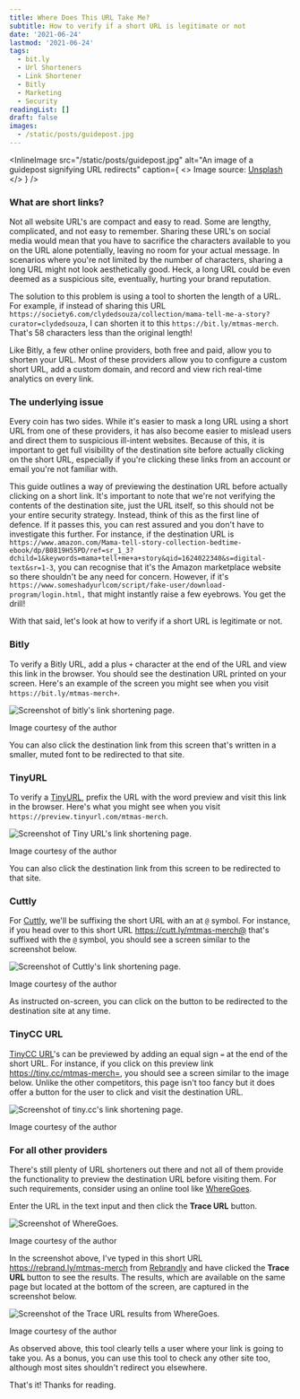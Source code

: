 ```yaml
---
title: Where Does This URL Take Me?
subtitle: How to verify if a short URL is legitimate or not
date: '2021-06-24'
lastmod: '2021-06-24'
tags:
  - bit.ly
  - Url Shorteners
  - Link Shortener
  - Bitly
  - Marketing
  - Security
readingList: []
draft: false
images:
  - /static/posts/guidepost.jpg
---
```


<InlineImage
  src="/static/posts/guidepost.jpg"
  alt="An image of a  guidepost signifying URL redirects"
  caption={
    <>
      Image source: <a href="https://unsplash.com/photos/C7B-ExXpOIE">Unsplash</a>
    </>
  }
/>

### What are short links?

Not all website URL's are compact and easy to read. Some are lengthy, complicated, and not easy to remember. Sharing these URL's on social media would mean that you have to sacrifice the characters available to you on the URL alone potentially, leaving no room for your actual message. In scenarios where you're not limited by the number of characters, sharing a long URL might not look aesthetically good. Heck, a long URL could be even deemed as a suspicious site, eventually, hurting your brand reputation.

The solution to this problem is using a tool to shorten the length of a URL. For example, if instead of sharing this URL `https://society6.com/clydedsouza/collection/mama-tell-me-a-story?curator=clydedsouza`, I can shorten it to this `https://bit.ly/mtmas-merch`. That's 58 characters less than the original length!

Like Bitly, a few other online providers, both free and paid, allow you to shorten your URL. Most of these providers allow you to configure a custom short URL, add a custom domain, and record and view rich real-time analytics on every link.

### The underlying issue

Every coin has two sides. While it's easier to mask a long URL using a short URL from one of these providers, it has also become easier to mislead users and direct them to suspicious ill-intent websites. Because of this, it is important to get full visibility of the destination site before actually clicking on the short URL, especially if you're clicking these links from an account or email you're not familiar with.

This guide outlines a way of previewing the destination URL before actually clicking on a short link. It's important to note that we're not verifying the contents of the destination site, just the URL itself, so this should not be your entire security strategy. Instead, think of this as the first line of defence. If it passes this, you can rest assured and you don't have to investigate this further. For instance, if the destination URL is `https://www.amazon.com/Mama-tell-story-collection-bedtime-ebook/dp/B0819H55PD/ref=sr_1_3?dchild=1&keywords=mama+tell+me+a+story&qid=1624022340&s=digital-text&sr=1-3`, you can recognise that it's the Amazon marketplace website so there shouldn't be any need for concern. However, if it's `https://www.someshadyurlcom/script/fake-user/download-program/login.html,` that might instantly raise a few eyebrows. You get the drill!

With that said, let's look at how to verify if a short URL is legitimate or not.

### Bitly

To verify a Bitly URL, add a plus `+` character at the end of the URL and view this link in the browser. You should see the destination URL printed on your screen. Here's an example of the screen you might see when you visit `https://bit.ly/mtmas-merch+`.

![Screenshot of bitly's link shortening page.](/static/posts/1_x9OO8Wllc-s0fpt-ZRyb3g.png)

Image courtesy of the author

You can also click the destination link from this screen that's written in a smaller, muted font to be redirected to that site.

### TinyURL

To verify a [TinyURL](https://tinyurl.com/app), prefix the URL with the word preview and visit this link in the browser. Here's what you might see when you visit `https://preview.tinyurl.com/mtmas-merch`.

![Screenshot of Tiny URL's link shortening page.](/static/posts/1_VGkhzbHJpDi0Koo9R295Rw.png)

Image courtesy of the author

You can also click the destination link from this screen to be redirected to that site.

### Cuttly

For [Cuttly](https://www.cutt.ly/), we'll be suffixing the short URL with an at `@` symbol. For instance, if you head over to this short URL https://cutt.ly/mtmas-merch@ that's suffixed with the `@` symbol, you should see a screen similar to the screenshot below.

![Screenshot of Cuttly's link shortening page.](/static/posts/1_myWXdq8iTD1OTjdHQf0VxQ.png)

Image courtesy of the author

As instructed on-screen, you can click on the button to be redirected to the destination site at any time.

<GoogleAds adLayout="Responsive" />

### TinyCC URL

[TinyCC URL](https://tiny.cc/)'s can be previewed by adding an equal sign `=` at the end of the short URL. For instance, if you click on this preview link https://tiny.cc/mtmas-merch=, you should see a screen similar to the image below. Unlike the other competitors, this page isn't too fancy but it does offer a button for the user to click and visit the destination URL.

![Screenshot of tiny.cc's link shortening page.](/static/posts/1_mU8JObRjsQUtuCo2mMZHMw.png)

Image courtesy of the author

### For all other providers

There's still plenty of URL shorteners out there and not all of them provide the functionality to preview the destination URL before visiting them. For such requirements, consider using an online tool like [WhereGoes](https://wheregoes.com/).

Enter the URL in the text input and then click the **Trace URL** button.

![Screenshot of WhereGoes.](/static/posts/1_leqDTt-gvOOoaSs9nTbmrQ.png)

Image courtesy of the author

In the screenshot above, I've typed in this short URL https://rebrand.ly/mtmas-merch from [Rebrandly](https://rebrandly.com/) and have clicked the **Trace URL** button to see the results. The results, which are available on the same page but located at the bottom of the screen, are captured in the screenshot below.

![Screenshot of the Trace URL results from WhereGoes.](/static/posts/1_zzzCO2xBdL9H4UV1uyHu8g.png)

Image courtesy of the author

As observed above, this tool clearly tells a user where your link is going to take you. As a bonus, you can use this tool to check any other site too, although most sites shouldn't redirect you elsewhere.

That's it! Thanks for reading.
